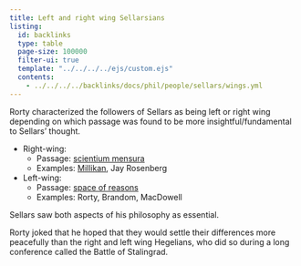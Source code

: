 ```yaml
---
title: Left and right wing Sellarsians
listing:
  id: backlinks
  type: table
  page-size: 100000
  filter-ui: true
  template: "../../../../ejs/custom.ejs"
  contents:
    - ../../../../backlinks/docs/phil/people/sellars/wings.yml
---
```


Rorty characterized the followers of Sellars as being left or right wing 
depending on which 
passage was found to be more insightful/fundamental to 
Sellars' thought.

- Right-wing:
  - Passage: [scientium mensura](/docs/phil/people/sellars/works/epm/scientia.qmd) 
  - Examples: [Millikan](/docs/phil/people/millikan), Jay Rosenberg
- Left-wing:
  - Passage: [space of reasons](/docs/phil/people/sellars/works/epm/space_of_reasons.qmd)
  - Examples: Rorty, Brandom, MacDowell

Sellars saw both aspects of his philosophy as essential.

Rorty joked that he hoped that they would settle their differences more peacefully 
than the right and left wing Hegelians, who did so during a long conference 
called the Battle of Stalingrad.
